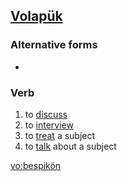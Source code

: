 ==[[Volapük]]==

===Alternative forms===
*{{l|vo|bespikoyn}}

===Verb===
{{infl|vo|verb}}

# to [[discuss]] 
# to [[interview]] 
# to [[treat]] a subject 
# to [[talk]] about a subject

[[vo:bespikön]]